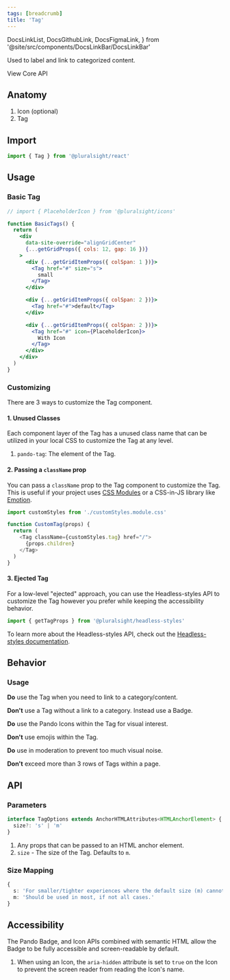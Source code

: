 ```yaml
---
tags: [breadcrumb]
title: 'Tag'
---
```


  DocsLinkList,
  DocsGithubLink,
  DocsFigmaLink,
} from '@site/src/components/DocsLinkBar/DocsLinkBar'

<p className="size-xxl">Used to label and link to categorized content.</p>

<DocsLinkList>
  <DocsGithubLink href="https://github.com/pluralsight/pando/tree/main/packages/react/src/components/Tag.tsx" />
  <DocsGithubLink href="https://github.com/pluralsight/pando/tree/main/packages/headless-styles/src/components/Tag/tagCSS.ts">
    View Core API
  </DocsGithubLink>
  <DocsFigmaLink href="https://www.figma.com/file/ZmH4XsZS5WnKeo28ylM5x1/Pando-UI-kit-(Web)?node-id=1214%3A50560&t=YLA3FBYLefNvfeuf-0" />
</DocsLinkList>

## Anatomy

1. Icon (optional)
2. Tag

## Import

```javascript
import { Tag } from '@pluralsight/react'
```

## Usage

### Basic Tag

```jsx live
// import { PlaceholderIcon } from '@pluralsight/icons'

function BasicTags() {
  return (
    <div
      data-site-override="alignGridCenter"
      {...getGridProps({ cols: 12, gap: 16 })}
    >
      <div {...getGridItemProps({ colSpan: 1 })}>
        <Tag href="#" size="s">
          small
        </Tag>
      </div>

      <div {...getGridItemProps({ colSpan: 2 })}>
        <Tag href="#">default</Tag>
      </div>

      <div {...getGridItemProps({ colSpan: 2 })}>
        <Tag href="#" icon={PlaceholderIcon}>
          With Icon
        </Tag>
      </div>
    </div>
  )
}
```

### Customizing

There are 3 ways to customize the Tag component.

#### 1. Unused Classes

Each component layer of the Tag has a unused class name that can be utilized in your local CSS to customize the Tag at any level.

1. `pando-tag`: The element of the Tag.

#### 2. Passing a `className` prop

You can pass a `className` prop to the Tag component to customize the Tag. This is useful if your project uses [CSS Modules](https://github.com/css-modules/css-modules) or a CSS-in-JS library like [Emotion](https://emotion.sh/docs/introduction).

```javascript title="Example of using CSS Modules to customize the Tag." showLineNumbers
import customStyles from './customStyles.module.css'

function CustomTag(props) {
  return (
    <Tag className={customStyles.tag} href="/">
      {props.children}
    </Tag>
  )
}
```

#### 3. Ejected Tag

For a low-level "ejected" approach, you can use the Headless-styles API to customize the Tag however you prefer while keeping the accessibility behavior.

```javascript showLineNumbers
import { getTagProps } from '@pluralsight/headless-styles'
```

To learn more about the Headless-styles API, check out the [Headless-styles documentation](https://github.com/pluralsight/pando/blob/main/packages/headless-styles/src/components/Tag/tagCSS.ts).

## Behavior

### Usage

**Do** use the Tag when you need to link to a category/content.

**Don't** use a Tag without a link to a category. Instead use a Badge.

**Do** use the Pando Icons within the Tag for visual interest.

**Don't** use emojis within the Tag.

**Do** use in moderation to prevent too much visual noise.

**Don't** exceed more than 3 rows of Tags within a page.

## API

### Parameters

```typescript
interface TagOptions extends AnchorHTMLAttributes<HTMLAnchorElement> {
  size?: 's' | 'm'
}
```

1. Any props that can be passed to an HTML anchor element.
2. `size` - The size of the Tag. Defaults to `m`.

### Size Mapping

```typescript title="Tag size rules."
{
  s: 'For smaller/tighter experiences where the default size (m) cannot be supported.',
  m: 'Should be used in most, if not all cases.'
}
```

## Accessibility

The Pando Badge, and Icon APIs combined with semantic HTML allow the Badge to be fully accessible and screen-readable by default.

1. When using an Icon, the `aria-hidden` attribute is set to `true` on the Icon to prevent the screen reader from reading the Icon's name.
